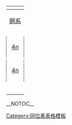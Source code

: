 {| align="right" style="text-align: left; border: 1px solid; margin-left: 10px;"
! colspan="9" style="font-size:105%;" | {{navbar-header|锕系元素和裂变产物的半衰期|Template:Actinidesvsfissionproducts|mini=1}}
|-
!colspan="4" align="center" bgcolor=#ffc2c2|[[锕系]]!!bgcolor=#d8d8d8|[[半衰期]]<br>范围([[年]])!!colspan="4" align="center" bgcolor=#ffc2c2|[[裂变产物]]
|-
|{{Iso1|[[锔-244|244]]|Cm|1}} 
!{{Iso1|[[钚-241|241]]|Pu&nbsp;<sup>[[裂变|f]]</sup>|1}} 
|{{Iso1|[[锎-250|250]]|Cf|1}} 
! {{Iso1|[[锔-243|243]]|Cm<sup>[[裂变|f]]</sup>|1}} !!bgcolor=#d8d8d8| 10～30 y
|{{Iso1|[[铯-137|137]]|Cs|1}}||{{Iso1|[[锶-90|90]]|Sr|1}}||{{Iso1|[[氪-85|85]]|Kr|1}}||
|-
!{{Iso1|[[铀-232|232]]|U&nbsp;<sup>&nbsp;[[裂变|f]]</sup>|1}}
| ||{{Iso1|[[钚-238|238]]|Pu|1}}||rowspan="2" align="center"|[[裂变|'''f''']]代表<br>“[[裂变]]”
!bgcolor=#d8d8d8| 69～90 y
| || ||colspan="2" {{Iso1|[[钐-151|151]]|Sm|1}} [[中子毒物|nc➔]]
|-
!rowspan="2" align=center style="border-left: 1px dashed black; border-right: 1px dashed black"|[[钍衰变链|4n]]!!{{Iso1|[[锎-249|249]]|Cf&nbsp;&nbsp;<sup>[[裂变|f]]</sup>|2}} !! {{Iso1|[[镅-242|242]]|Am<sup>[[裂变|f]]</sup>|2}} !!bgcolor=#d8d8d8| 141～351 y
|colspan="4" rowspan="5" align="center" bgcolor=#ffffdd style="border-width:1px; border-style:dashed"|没有半衰期为<br />10<sup>2</sup>年至2×10<sup>5</sup>年<br />的裂变产物
|-
|{{Iso1|[[镅-241|241]]|Am|2}}||
! {{Iso1|[[锎-251|251]]|Cf&nbsp;&nbsp;<sup>[[裂变|f]]</sup>|2}} !!bgcolor=#d8d8d8| 431–898 y <!--{{Iso1|[[锫-247|247]]|Bk|G}}!1380 y -->
|-
|{{Iso1|[[钚-240|240]]|Pu|3}}||{{Iso1|[[钍-229|229]]|Th|3}}||{{Iso1|[[锔-246|246]]|Cm|3}}||{{Iso1|[[镅-243|243]]|Am|3}}
!bgcolor=#d8d8d8| 5～7 Ky
|-
!rowspan="3" align=center style="border-left: 1px dashed black; border-right: 1px dashed black"|[[钍衰变链|4n]]!!{{Iso1|[[锔-245|245]]|Cm<sup>[[裂变|f]]</sup>|3}}
|{{Iso1|[[锔-250|250]]|Cm|3}}
! {{Iso1|[[钚-239|239]]|Pu&nbsp;<sup>[[裂变|f]]</sup>|4}} !!bgcolor=#d8d8d8| 8～24 Ky
|-
!{{Iso1|[[铀-233|233]]|U&nbsp;&nbsp;<sup>&nbsp;&nbsp;[[裂变|f]]</sup>|5}}
|{{Iso1|[[钍-230|230]]|Th|4}}||{{Iso1|[[镤-231|231]]|Pa|4}}
!bgcolor=#d8d8d8| 32～160 Ky
|-
!rowspan="2" align="center" style="border-left: 1px dotted black; border-right: 1px dotted black"|[[鎿衰变链|4n+1]]
|{{Iso1|[[铀-234|234]]|U|5}}
!rowspan="3" align="center" style="border-left: 1px dotted black; border-right: 1px dotted black"| [[锕衰变链|4n+3]] !!bgcolor=#d8d8d8| 211～290 Ky
|{{Iso1|[[鍀-99|99]]|Tc|5}}|| ||{{Iso1|[[锡-126|126]]|Sn|5}}||{{Iso1|[[硒-79|79]]|Se|5}}
|-
|{{Iso1|[[锔-248|248]]|Cm|5}}||{{Iso1|[[钚-242|242]]|Pu|5}}
!bgcolor=#d8d8d8| 340～373 Ky
|colspan="4" align="center" bgcolor=#ddddff|[[LLFP|<small>长寿命裂变产物</small>]]
|-
| ||{{Iso1|[[镎-237|237]]|Np|6}} 
!rowspan="3" align="center" style="border-left: 1px dashed black; border-right: 1px dashed black"|[[铀衰变链|4n+2]] !!bgcolor=#d8d8d8| 1～2 My
|{{Iso1|[[锆-93|93]]|Zr|6}}||colspan="2" {{Iso1|[[铯-135|135]]|Cs|6}} [[中子俘获|nc➔]]||
|-
|{{Iso1|[[铀-236|236]]|U |7}} 

!rowspan="3" align="center" style="border-left: 1px dotted black; border-right: 1px dotted black"|[[鎿衰变链|4n+1]]
!{{Iso1|[[锔-247|247]]|Cm<sup>[[裂变|f]]</sup>|7}}
!bgcolor=#d8d8d8| 6～23 My
| ||{{Iso1|[[镤-107|107]]|Pd|6}} ||{{Iso1|[[碘-129|129]]|I |7}}
|-
| {{Iso1|[[钚-244|244]]|Pu|7}} ||
!bgcolor=#d8d8d8|8 My
|align="center" bgcolor="lightpink"|>7%||align="center" bgcolor="lightpink" valign="bottom|>5%||align="center" bgcolor="lightpink"|>1%||align="center" bgcolor="lightpink"|>.1%
|-valign="top"
| {{Iso1|[[钍-232|232]]|Th|9}} || {{Iso1|[[铀-238|238]]|U|9}} 
! {{Iso1|[[铀-235|235]]|U&nbsp;&nbsp;<sup>&nbsp;&nbsp;[[裂变|f]]</sup>|9}} !!bgcolor=#d8d8d8| 0.7～12 By 

|colspan="4" align="center" bgcolor="lightpink"|[[裂变产物产额]]
|-
|}<noinclude>
__NOTOC__
{{Template reference list}}
{{documentation}}

[[Category:同位素表格模板]]
</noinclude>